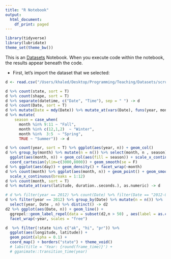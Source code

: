 ```yaml
---
title: "R Notebook"
output:
  html_document:
    df_print: paged
---
```


```r
library(tidyverse)
library(lubridate)
theme_set(theme_bw())
```

This is an [Datasets](https://www.kaggle.com/rtatman/fun-beginner-friendly-datasets) Notebook. When you execute code within the notebook, the results appear beneath the code. 

* First, let's import the dataset that we selected:

```r
d <- read.csv("/Users/khaled/Desktop/Programming/Teaching/Datasets/scrubbed.csv", na.strings = "", stringsAsFactors = F) %>% filter(country == "us")
```


```r
d %>% count(state, sort = T)
d %>% count(shape, sort = T) 
d %>% separate(datetime, c("Date", "Time"), sep = " ") -> d
d %>% count(Date, sort = T)
d %>% mutate(Date = mdy(Date)) %>% mutate_at(vars(Date), funs(year, month, day)) -> d
d %>% mutate(
    season = case_when(
      month %in% 9:11 ~ "Fall",
      month %in% c(12,1,2)  ~ "Winter",
      month %in%  3:5  ~ "Spring",
      TRUE ~ "Summer")) -> d

d %>% count(year, sort = T) %>% ggplot(aes(year, n)) + geom_col()
d %>% group_by(month) %>% mutate(n = n()) %>% select(month, n , season) %>% distinct() %>% 
  ggplot(aes(month, n)) + geom_col(aes(fill = season)) + scale_x_continuous(breaks = 1:12) +
  coord_cartesian(ylim=c(3000,8000)) + geom_smooth(se = F)
d %>% ggplot(aes(day)) + geom_density() + facet_wrap(~month)
d %>% count(month) %>% ggplot(aes(month, n)) + geom_point() + geom_smooth() +
  scale_x_continuous(breaks = 1:12)
d %>% count(month, sort = T)
d %>% mutate_at(vars(latitude, duration..seconds.), as.numeric) -> d

# d %>% filter(year == 2012) %>% count(Date) %>% filter(Date == "2012-07-04") -> nn
d %>% filter(year == 2012) %>% group_by(Date) %>% mutate(n = n()) %>% 
  select(year, Date , n) %>% distinct() -> d2
d2 %>% ggplot(aes(Date, n)) + geom_line() +
  ggrepel::geom_label_repel(data = subset(d2,n > 50) , aes(label = as.character(Date)), color = "red", segment.color = "red") +
  facet_wrap(~year, scales = "free")

```

```r
d  %>% filter(!state %in% c("ak", "hi", "pr")) %>%
  ggplot(aes(longitude, latitude)) +
  geom_point(alpha = 0.1) +
  coord_map() + borders("state") + theme_void()
  # labs(title = 'Year: {round(frame_time)}') +
  # gganimate::transition_time(year)
```
